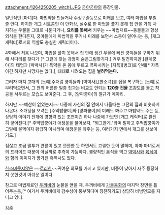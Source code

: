 attachment:/1264250205_witch1.JPG
[[쿵야쿵야]]의 등장인물.

일반적인 [마녀]다. 마법약을 만들거나 수정구슬등으로 미래를 보고, 여러 마법을 부릴 줄 안다. 하지만 개그 시트콤인 이 만화상, 실수로 한 마법을 풀지 못해  집 안을 가득 차지하는 우물을 그대로 나둔다거나, '''요리를 못해서''' 키우는 ~~마법재료~~동물들과 항상 외식을 한다든지, 쿵야들에게 마법약을 주거나 미래를 보면서 소동이 일어나는 등, [개그 캐릭터]로서의 역할도 충실한 캐릭터이다.

4화에서 처음 나오며, 마법을 풀지 못해서 집 안에 생긴 우물에 빠진 쿵야들을 구하기 위해 사다리를 찾다가 [* 그런데 찾는 과정이 숨은그림찾기다.] 겨우 발견하지만,[완계쿵야]의 태업과 [박박사]가 폭약을 온 몸에 두르고 폭파시키는 [자폭][병크]로 인해[* 자폭이긴 하지만 사망자는 없다.], 대대로 내려오는 집을 '''날려먹는다.''' 

그러자 마치 고대의 [노예]주처럼 쿵야들과 [박박사],[한소녀]를 집을 복구하는 [노예]로 부려먹으면서, 그 전의 허름한 일층 집과는 비교도 안되는 '''120층 건물''' 조감도를 들고 착공을 서두르는 모습도 보여준다. 그 후, [양파쿵야]의 절규가 메아리.

하지만 ~~예산이 없었는지~~ 나중에 자신의 집 안에서 나올때는 그전의 집과 비슷하게 나온다. 소개팅을 보려는 [주먹밥쿵야]와 [양파쿵야]의 미래도 봐주고 마법약도 주는 등, 상당히 이야기 전개에 영향력 있는 조연이긴 하나 나중에 가보면 [개그 캐릭터]로 완전히 굳어진다.[* 주먹밥쿵야가 애정운을 물어보자, "쬐그만게."라며 말하고 주먹밥쿵야가 그말에 울먹이자 황급히 아니라며 애정운을 봐주는 등, 여러가지 면에서 개그를 선보이기도.]

점잖고 조금 말투가 연륜이 있고 깐깐한 듯 하면서도 고결한 듯이 말하며, 아마 마녀로서의 프라이드 때문이 아닐까로 추측이 가능하다. 불량적인 음식을 먹고 [[박박사]]와 [[육식이]]와 함께 이미지가 망가진 흑역사도 있다.

[[한소녀]]못지않은 ~~[[로리]]한~~귀여운 외모를 가지고 있지만, 비중이 낮아서 자주 등장하지 못한것이 아쉬운 일이다.

참고로 마법재료인 [[두꺼비]]의 눈물을 얻을 때, 두꺼비에게 [[가을동화]]의 마지막 장면을 틀어주는등,[* 여기서 두꺼비에게 감수성이 풍부하다며 칭찬하기도] 상당히 비범면모를 지니고 있다.  

[[각주]]
